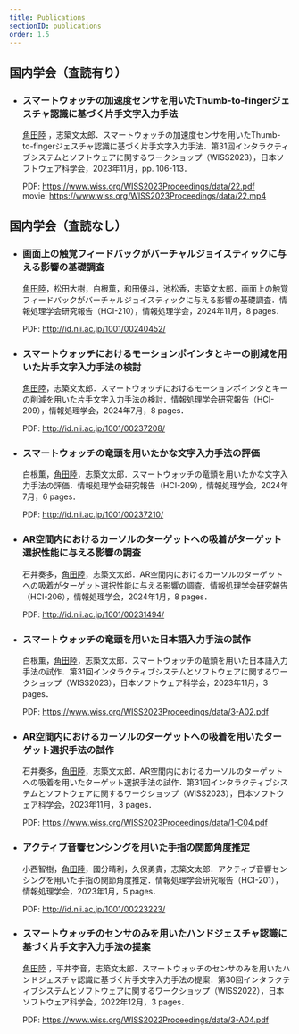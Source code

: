 ```yaml
---
title: Publications
sectionID: publications
order: 1.5
---
```


## 国内学会（査読有り）

- ### スマートウォッチの加速度センサを用いたThumb-to-fingerジェスチャ認識に基づく片手文字入力手法

  <u>角田陸</u>
  ，志築文太郎．スマートウォッチの加速度センサを用いたThumb-to-fingerジェスチャ認識に基づく片手文字入力手法．第31回インタラクティブシステムとソフトウェアに関するワークショップ（WISS2023），日本ソフトウェア科学会，2023年11月，pp.
  106-113．

  PDF: https://www.wiss.org/WISS2023Proceedings/data/22.pdf <br />
  movie: https://www.wiss.org/WISS2023Proceedings/data/22.mp4

## 国内学会（査読なし）

- ### 画面上の触覚フィードバックがバーチャルジョイスティックに与える影響の基礎調査

  <u>角田陸</u>，松田大樹，白根薫，和田優斗，池松香，志築文太郎．画面上の触覚フィードバックがバーチャルジョイスティックに与える影響の基礎調査．情報処理学会研究報告（HCI-210），情報処理学会，2024年11月，8 pages．

  PDF: http://id.nii.ac.jp/1001/00240452/

- ### スマートウォッチにおけるモーションポインタとキーの削減を用いた片手文字入力手法の検討

  <u>角田陸</u>，志築文太郎．スマートウォッチにおけるモーションポインタとキーの削減を用いた片手文字入力手法の検討．情報処理学会研究報告（HCI-209），情報処理学会，2024年7月，8 pages．

  PDF: http://id.nii.ac.jp/1001/00237208/

- ### スマートウォッチの竜頭を用いたかな文字入力手法の評価

  白根薫，<u>角田陸</u>，志築文太郎．スマートウォッチの竜頭を用いたかな文字入力手法の評価．情報処理学会研究報告（HCI-209），情報処理学会，2024年7月，6 pages．

  PDF: http://id.nii.ac.jp/1001/00237210/

- ### AR空間内におけるカーソルのターゲットへの吸着がターゲット選択性能に与える影響の調査

  石井奏多，<u>角田陸</u>，志築文太郎．AR空間内におけるカーソルのターゲットへの吸着がターゲット選択性能に与える影響の調査．情報処理学会研究報告（HCI-206），情報処理学会，2024年1月，8 pages．

  PDF: http://id.nii.ac.jp/1001/00231494/

- ### スマートウォッチの竜頭を用いた日本語入力手法の試作

  白根薫，<u>角田陸</u>，志築文太郎．スマートウォッチの竜頭を用いた日本語入力手法の試作．第31回インタラクティブシステムとソフトウェアに関するワークショップ（WISS2023），日本ソフトウェア科学会，2023年11月，3 pages．

  PDF: https://www.wiss.org/WISS2023Proceedings/data/3-A02.pdf

- ### AR空間内におけるカーソルのターゲットへの吸着を用いたターゲット選択手法の試作

  石井奏多，<u>角田陸</u>，志築文太郎．AR空間内におけるカーソルのターゲットへの吸着を用いたターゲット選択手法の試作．第31回インタラクティブシステムとソフトウェアに関するワークショップ（WISS2023），日本ソフトウェア科学会，2023年11月，3 pages．

  PDF: https://www.wiss.org/WISS2023Proceedings/data/1-C04.pdf

- ### アクティブ音響センシングを用いた手指の関節角度推定

  小西智樹，<u>角田陸</u>，國分晴利，久保勇貴，志築文太郎．アクティブ音響センシングを用いた手指の関節角度推定．情報処理学会研究報告（HCI-201），情報処理学会，2023年1月，5 pages．

  PDF: http://id.nii.ac.jp/1001/00223223/

- ### スマートウォッチのセンサのみを用いたハンドジェスチャ認識に基づく片手文字入力手法の提案

  <u>角田陸</u>
  ，平井李音，志築文太郎．スマートウォッチのセンサのみを用いたハンドジェスチャ認識に基づく片手文字入力手法の提案．第30回インタラクティブシステムとソフトウェアに関するワークショップ（WISS2022），日本ソフトウェア科学会，2022年12月，3
  pages．

  PDF: https://www.wiss.org/WISS2022Proceedings/data/3-A04.pdf

